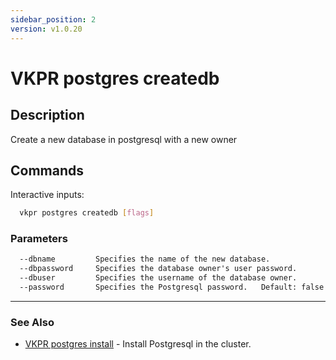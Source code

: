 ```yaml
---
sidebar_position: 2
version: v1.0.20
---
```


# VKPR postgres createdb

## Description

Create a new database in postgresql with a new owner

## Commands

Interactive inputs:

```bash
  vkpr postgres createdb [flags]
```

### Parameters

```txt
  --dbname         Specifies the name of the new database.
  --dbpassword     Specifies the database owner's user password.
  --dbuser         Specifies the username of the database owner.
  --password       Specifies the Postgresql password.   Default: false
```

---

### See Also

- [VKPR postgres install](/docs/commands/postgresql/vkpr_postgres_install) - Install Postgresql in the cluster.
